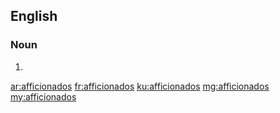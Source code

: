 ==English==

===Noun===
{{head|en}}

# {{plural of|afficionado}}

[[ar:afficionados]]
[[fr:afficionados]]
[[ku:afficionados]]
[[mg:afficionados]]
[[my:afficionados]]